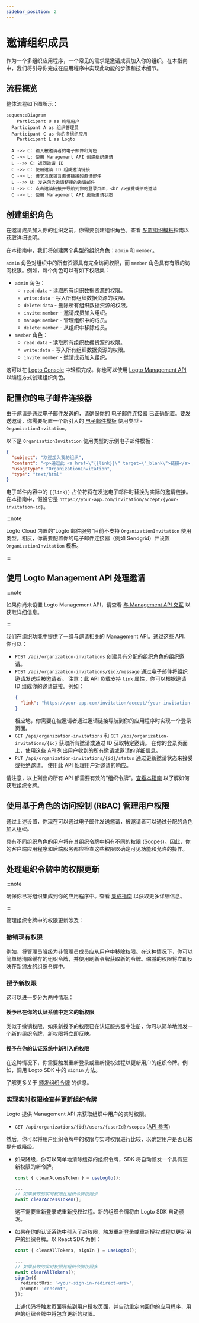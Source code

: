 ```yaml
---
sidebar_position: 2
---
```


# 邀请组织成员

作为一个多组织应用程序，一个常见的需求是邀请成员加入你的组织。在本指南中，我们将引导你完成在应用程序中实现此功能的步骤和技术细节。

## 流程概览

整体流程如下图所示：

```mermaid
sequenceDiagram
	Participant U as 终端用户
  Participant A as 组织管理员
  Participant C as 你的多组织应用
	Participant L as Logto

  A ->> C: 输入被邀请者的电子邮件和角色
  C ->> L: 使用 Management API 创建组织邀请
  L -->> C: 返回邀请 ID
  C ->> C: 使用邀请 ID 组成邀请链接
  C ->> L: 请求发送包含邀请链接的邀请邮件
  L -->> U: 发送包含邀请链接的邀请邮件
  U ->> C: 点击邀请链接并导航到你的登录页面，<br />接受或拒绝邀请
  C ->> L: 使用 Management API 更新邀请状态
```

## 创建组织角色

在邀请成员加入你的组织之前，你需要创建组织角色。查看 [配置组织模板](/authorization/organization-template/configure-organization-template)指南以获取详细说明。

在本指南中，我们将创建两个典型的组织角色：`admin` 和 `member`。

`admin` 角色对组织中的所有资源具有完全访问权限，而 `member` 角色具有有限的访问权限。例如，每个角色可以有如下权限集：

- `admin` 角色：
  - `read:data` - 读取所有组织数据资源的权限。
  - `write:data` - 写入所有组织数据资源的权限。
  - `delete:data` - 删除所有组织数据资源的权限。
  - `invite:member` - 邀请成员加入组织。
  - `manage:member` - 管理组织中的成员。
  - `delete:member` - 从组织中移除成员。
- `member` 角色：
  - `read:data` - 读取所有组织数据资源的权限。
  - `write:data` - 写入所有组织数据资源的权限。
  - `invite:member` - 邀请成员加入组织。

这可以在 [Logto Console](https://cloud.logto.io/) 中轻松完成。你也可以使用 [Logto Management API](https://openapi.logto.io/operation/operation-createorganizationrole) 以编程方式创建组织角色。

## 配置你的电子邮件连接器

由于邀请是通过电子邮件发送的，请确保你的 [电子邮件连接器](/connectors/email-connectors) 已正确配置。要发送邀请，你需要配置一个新引入的 [电子邮件模板](/connectors/email-connectors/email-templates#email-template-types) 使用类型 - `OrganizationInvitation`。

以下是 `OrganizationInvitation` 使用类型的示例电子邮件模板：

```json
{
  "subject": "欢迎加入我的组织",
  "content": "<p>通过此 <a href=\"{{link}}\" target=\"_blank\">链接</a> 加入我的组织。</p>",
  "usageType": "OrganizationInvitation",
  "type": "text/html"
}
```

电子邮件内容中的 `{{link}}` 占位符将在发送电子邮件时替换为实际的邀请链接。在本指南中，假设它是 `https://your-app.com/invitation/accept/{your-invitation-id}`。

:::note

Logto Cloud 内置的“Logto 邮件服务”目前不支持 `OrganizationInvitation` 使用类型。相反，你需要配置你的电子邮件连接器（例如 Sendgrid）并设置 `OrganizationInvitation` 模板。

:::

## 使用 Logto Management API 处理邀请

:::note

如果你尚未设置 Logto Management API，请查看 [与 Management API 交互](/integrate-logto/interact-with-management-api) 以获取详细信息。

:::

我们在组织功能中提供了一组与邀请相关的 Management API。通过这些 API，你可以：

- `POST /api/organization-invitations` 创建具有分配的组织角色的组织邀请。
- `POST /api/organization-invitations/{id}/message` 通过电子邮件将组织邀请发送给被邀请者。
  注意：此 API 负载支持 `link` 属性，你可以根据邀请 ID 组成你的邀请链接。例如：
  ```json
  {
    "link": "https://your-app.com/invitation/accept/{your-invitation-id}"
  }
  ```
  相应地，你需要在被邀请者通过邀请链接导航到你的应用程序时实现一个登录页面。
- `GET /api/organization-invitations` 和 `GET /api/organization-invitations/{id}` 获取所有邀请或通过 ID 获取特定邀请。
  在你的登录页面上，使用这些 API 列出用户收到的所有邀请或邀请的详细信息。
- `PUT /api/organization-invitations/{id}/status` 通过更新邀请状态来接受或拒绝邀请。
  使用此 API 处理用户对邀请的响应。

请注意，以上列出的所有 API 都需要有效的“组织令牌”。[查看本指南](/authorization/organization-template/protect-organization-resources#step-2-fetch-the-organization-token) 以了解如何获取组织令牌。

## 使用基于角色的访问控制 (RBAC) 管理用户权限

通过上述设置，你现在可以通过电子邮件发送邀请，被邀请者可以通过分配的角色加入组织。

具有不同组织角色的用户将在其组织令牌中拥有不同的权限 (Scopes)。因此，你的客户端应用程序和后端服务都应检查这些权限以确定可见功能和允许的操作。

## 处理组织令牌中的权限更新

:::note

确保你已将组织集成到你的应用程序中。查看 [集成指南](/authorization/organization-template/protect-organization-resources) 以获取更多详细信息。

:::

管理组织令牌中的权限更新涉及：

### 撤销现有权限

例如，将管理员降级为非管理员成员应从用户中移除权限。在这种情况下，你可以简单地清除缓存的组织令牌，并使用刷新令牌获取新的令牌。缩减的权限将立即反映在新颁发的组织令牌中。

### 授予新权限

这可以进一步分为两种情况：

#### 授予已在你的认证系统中定义的新权限

类似于撤销权限，如果新授予的权限已在认证服务器中注册，你可以简单地颁发一个新的组织令牌，新权限将立即反映。

#### 授予在你的认证系统中新引入的权限

在这种情况下，你需要触发重新登录或重新授权过程以更新用户的组织令牌。例如，调用 Logto SDK 中的 `signIn` 方法。

了解更多关于 [颁发组织令牌](/authorization/organization-template/protect-organization-resources/#fetch-the-organization-token) 的信息。

### 实现实时权限检查并更新组织令牌

Logto 提供 Management API 来获取组织中用户的实时权限。

- `GET /api/organizations/{id}/users/{userId}/scopes` ([API 参考](https://openapi.logto.io/operation/operation-listorganizationuserscopes))

然后，你可以将用户组织令牌中的权限与实时权限进行比较，以确定用户是否已被提升或降级。

- 如果降级，你可以简单地清除缓存的组织令牌，SDK 将自动颁发一个具有更新权限的新令牌。

  ```ts
  const { clearAccessToken } = useLogto();

  ...
  // 如果获取的实时权限比组织令牌权限少
  await clearAccessToken();
  ```

  这不需要重新登录或重新授权过程。新的组织令牌将由 Logto SDK 自动颁发。

- 如果在你的认证系统中引入了新权限，触发重新登录或重新授权过程以更新用户的组织令牌。以 React SDK 为例：

  ```ts
  const { clearAllTokens, signIn } = useLogto();

  ...
  // 如果获取的实时权限比组织令牌权限多
  await clearAllTokens();
  signIn({
    redirectUri: '<your-sign-in-redirect-uri>',
    prompt: 'consent',
  });
  ```

  上述代码将触发页面导航到用户授权页面，并自动重定向回你的应用程序，用户的组织令牌中将包含更新的权限。
